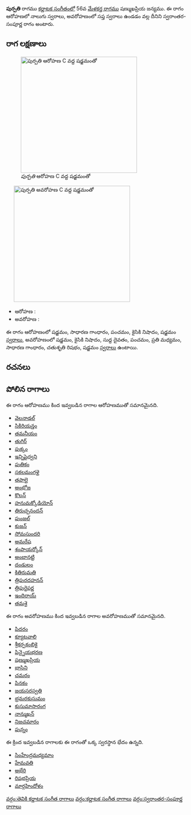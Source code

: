 {{Infobox ragam
	| name          	= పుర్పతి
	| synonym	    	= 
	| mela          	= 
	| chakra        	= 
	| janaka        	= 
	| type          	= స్వరాంతర-సంపూర్ణ
	| arohanam      	= {{svaraC|S|G2|P|N2|S'}} 
	| avarohanam    	= {{svaraC|S'|N2|D1|P|M2|G2|R2|S}}
	| jeeva         	=
	| chhaya        	=
	| nyasa         	=
	| vishesha      	= 
	| equivalent  		= 
}}
{{కర్ణాటక సంగీత రాగాలు}}
'''పుర్పతి''' రాగము [[కర్ణాటక సంగీతం]]లో 56వ [[మేళకర్త రాగము]] షణ్ముఖప్రియ జన్యము.  ఈ రాగం ఆరోహణలో నాలుగు స్వరాలు, అవరోహణంలో సప్త స్వరాలు ఉండడం వల్ల దీనిని స్వరాంతర-సంపూర్ణ రాగం అంటారు.


==రాగ లక్షణాలు==
[[Image:purpati_ar_kb2wiki.png|thumb|right|316px|''పుర్పతి'' ఆరోహణ C వద్ద షడ్జమంతో]]
	[[Image:purpati_av_kb2wiki.png|thumb|right|316px|''పుర్పతి'' అవరోహణ C వద్ద షడ్జమంతో]]

* ఆరోహణ : {{svaraC|S|G2|P|N2|S'}} 
* అవరోహణ : {{svaraC|S'|N2|D1|P|M2|G2|R2|S}}

ఈ రాగం ఆరోహణంలో షడ్జమం, సాధారణ  గాంధారం, పంచమం, కైసికి నిషాదం, షడ్జమం [[స్వరాలు]], అవరోహణంలో షడ్జమం, కైసికి నిషాదం, సుద్ద దైవతం, పంచమం, ప్రతి మధ్యమం, సాధారణ  గాంధారం, చతుశృతి రిషభం, షడ్జమం [[స్వరాలు]] ఉంటాయి.

==రచనలు==



==పోలిన రాగాలు==
ఈ రాగం ఆరోహణము కింద ఇవ్వబడిన రాగాల ఆరోహణముతో సమానమైనది.
* [[వెలనాడల్]]
* [[సికిరియన్తం]]
* [[తమనీయం]]
* [[తుగిర్]]
* [[పుక్కం]]
* [[ఇన్నిషైధ్వని]]
* [[పుతికం]]
* [[సకలమంగళై]]
* [[తపాలై]]
* [[అంభోజ]]
* [[కొలన్]]
* [[హనుమక్కోడియోన్]]
* [[తిరుచ్చనందన్]]
* [[పుంజల్]]
* [[కుజన్]]
* [[సోమసుందరి]]
* [[అమరేష]]
* [[శంపాయర్కోన్]]
* [[అంబానట్టి]]
* [[దండులం]]
* [[కితిరుమతి]]
* [[త్రిపురదహనన్]]
* [[త్రిపురైపర్ణ]]
* [[ఇందిరాయ్]]
* [[తమశై]]

ఈ రాగం అవరోహణము కింద ఇవ్వబడిన రాగాల అవరోహణముతో సమానమైనది.
* [[పిదరం]]
* [[క్యూటవాలి]]
* [[శ్రీకర్పకంబికై]]
* [[పిన్నైయభరణ]]
* [[షణ్ముఖప్రియ]]
* [[భాసిని]]
* [[చమరం]]
* [[పినకం]]
* [[జయసరస్వతి]]
* [[భ్రమరకుసుమం]]
* [[కుసుమాసారంగ]]
* [[ నాన్ముఖన్]]
* [[నిజచమారం]]
* [[పున్నం]]

ఈ క్రింద ఇవ్వబడిన రాగాలకు ఈ రాగంతో ఒక్క స్వరస్థాన భేదం ఉన్నది.
* [[సింహేంద్రమధ్యమాం]]
* [[హేమవతి]]
* [[అభేరి]]
* [[రిషభప్రియ]]
* [[మార్గహిందోళం]]



[[వర్గం:తెవికి కర్ణాటక సంగీత రాగాలు]]
[[వర్గం:కర్ణాటక సంగీత రాగాలు]]
[[వర్గం:స్వరాంతర-సంపూర్ణ రాగాలు]]